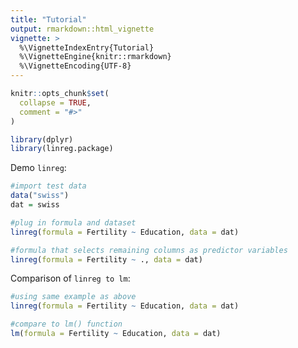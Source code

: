 ```yaml
---
title: "Tutorial"
output: rmarkdown::html_vignette
vignette: >
  %\VignetteIndexEntry{Tutorial}
  %\VignetteEngine{knitr::rmarkdown}
  %\VignetteEncoding{UTF-8}
---
```


```r
knitr::opts_chunk$set(
  collapse = TRUE,
  comment = "#>"
)
```

```r
library(dplyr)
library(linreg.package)
```

Demo `linreg`:
```r
#import test data
data("swiss")
dat = swiss

#plug in formula and dataset
linreg(formula = Fertility ~ Education, data = dat)

#formula that selects remaining columns as predictor variables
linreg(formula = Fertility ~ ., data = dat)
```

Comparison of `linreg to lm`:
```r
#using same example as above
linreg(formula = Fertility ~ Education, data = dat)

#compare to lm() function
lm(formula = Fertility ~ Education, data = dat)
```

